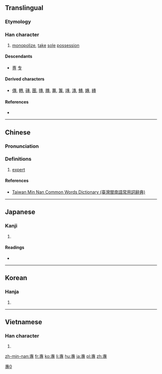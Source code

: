 {{also|专|専|尃}}
==Translingual==
{{ja-forms|[[専]]|[[专]]|專}}

===Etymology===
{{Han compound|叀|寸|c1=p|c2=s|ls=psc}}

===Han character===
{{Han char|rn=41|rad=寸|as=08|sn=11|four=50343|canj=JIDI}}

# [[monopolize]], [[take]] [[sole]] [[possession]]

====Descendants====
* [[専]] [[专]]

====Derived characters====
* [[傳]], [[轉]], [[磚]], [[團]], [[摶]], [[膞]], [[蓴]], [[篿]], [[竱]], [[漙]], [[鱄]], [[嫥]], [[縳]]

====References====
* {{Han ref|kx=0295.010|dkj=07439|dj=0584.010|hdz=10507.010|uh=5C08|ud=23560|bh=B14D|bd=45389}}

[[Category:CJKV characters simplified differently in Japan and China|專0]]

----

==Chinese==
{{zh-forms|s=专}}

===Pronunciation===
{{zh-pron
|m=zhuān
|c=zyun1
|h=
|mn=choan
|w=
|mc=y
|oc=y
|ma=
|ma2=
|cat=v}}

===Definitions===
{{zh-hanzi}}

# [[expert]]

====References====
* [http://twblg.dict.edu.tw/holodict_new/result_detail.jsp?n_no=7165&curpage=1&sample=%E5%B0%88&radiobutton=1&querytarget=1&limit=20&pagenum=2&rowcount=31 Taiwan Min Nan Common Words Dictionary (臺灣閩南語常用詞辭典)]

----

==Japanese==

===Kanji===
{{ja-kanji|grade=|rs=寸08|style=ky|shin=専}}

# {{defn|lang=ja|sort=寸08}}

====Readings====
* {{ja-readings|on=[[せん]] (sen)|kun=[[もっぱら]] (moppara)}}

----

==Korean==

===Hanja===
{{ko-hanja|hangeul=전|rv=jeon|mr=chŏn|y=cen}}

# {{defn|lang=ko|sort=寸08}}

----

==Vietnamese==

===Han character===
{{vi-hantu|[[chuyên]], [[choèn]], [[chuyến]]|rs=寸08}}

# {{defn|lang=vi}}

[[zh-min-nan:專]]
[[fr:專]]
[[ko:專]]
[[li:專]]
[[hu:專]]
[[ja:專]]
[[pl:專]]
[[zh:專]]